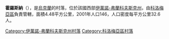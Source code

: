 {{coord|48|39|15|N|24|50|23|E|scale:30000|display=title}}

'''霍羅斯納'''（{{lang-uk|Хоросна}}），是[[烏克蘭|烏克蘭]]的村落，位於該國西部[[伊萬諾-弗蘭科夫斯克州|伊萬諾-弗蘭科夫斯克州]]，由[[科洛梅亞區|科洛梅亞區]]負責管轄，面積4.48平方公里，2001年人口146，人口密度每平方公里32.6人。

{{DEFAULTSORT:Хоросна}}
[[Category:伊萬諾-弗蘭科夫斯克州村落|Category:伊萬諾-弗蘭科夫斯克州村落]]
[[Category:科洛梅亞區村落|Category:科洛梅亞區村落]]


{{IvanoFrankivsk-geo-stub}}